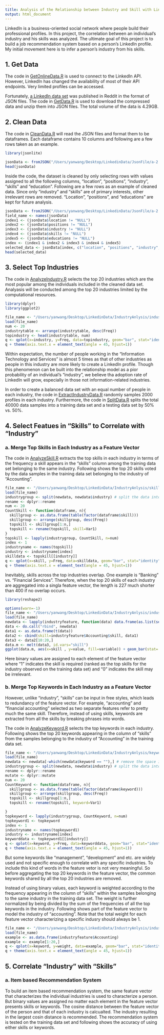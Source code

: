 ```yaml
---
title: Analysis of the Relationship between Industry and Skill with LinkedIn Data
output: html_document
---
```


LinkedIn is a business-oriented social network where people build their professional profiles. In this project, the correlation between an individual's industry and his skills was analyzed. The ultimate goal of this project is to build a job recommendation system based on a person's LinkedIn profile. My initial movement here is to infer a person's industry from his skills.   

## 1. Get Data
The code in [GetOnlineData.R](https://github.com/phylliswany/LinkedInDataAnalysis/blob/master/GetOnlineData.R) is used to connect to the LinkedIn API. However, LinkedIn has changed the availability of most of their API endpoints. Very limited profiles can be accessed. 

Fortunately, [a LinkedIn data set](http://www.reddit.com/r/dataisbeautiful/comments/25qjpz/how_many_employees_are_moving_between_companies_oc/chjvd0g) was published in Reddit in the format of JSON files. The code in [GetData.R](https://github.com/phylliswany/LinkedInDataAnalysis/blob/master/GetData.R) is used to download the compressed data and unzip them into JSON files. The total volume of the data is 4.29GB. 

## 2. Clean Data
The code in [CleanData.R](https://github.com/phylliswany/LinkedInDataAnalysis/blob/master/CleanData.R) will read the JSON files and format them to be dataframes. Each dataframe contains 10 columns and following are a few rows taken as an example.    
```r
library(jsonlite)
```
```r
jsonData <- fromJSON("/Users/yanwang/Desktop/LinkedinData/JsonFile/a-2.json")
head(jsonData)                   
```
Inside the code, the dataset is cleaned by only selecting rows with values assigned to all the following columns, "location", "positions", "industry", "skills" and "education". Following are a few rows as an example of cleaned data. Since only "industry" and "skills" are of primary interests, other irrelevant rows are removed. "Location", "positions", and "educations" are kept for future analysis.   
```r
jsonData <- fromJSON("/Users/yanwang/Desktop/LinkedinData/JsonFile/a-2.json")   
field_name <- names(jsonData)
index1 <- (jsonData$location != "NULL")
index2 <- (jsonData$positions != "NULL")
index3 <- (jsonData$industry != "NULL")
index4 <- (jsonData$skills != "NULL")
index5 <- (jsonData$educations != "NULL")
index <- (index1 & index2 & index3 & index4 & index5)
selected_data <- jsonData[index, c("location", "positions", "industry", "skills", "educations")] 
head(selected_data)
```

## 3. Select Top Industries
The code in [AnalyzeIndustry.R](https://github.com/phylliswany/LinkedInDataAnalysis/blob/master/AnalyzeIndustry.R) selects the top 20 industries which are the most popular among the individuals included in the cleaned data set. Analyasis will be conducted among the top 20 industries limited by the computational resources.

```r
library(dplyr)
library(ggplot2)
```
```r
file_name <- "/Users/yanwang/Desktop/LinkedinData/IndustryAnlysis/industry.Rda"
load(file_name)
num <- 20
industrytable <- arrange(industrytable, desc(Freq))
topindustry <- head(industrytable, num)
q <- qplot(x=industry, y=Freq, data=topindustry, geom="bar", stat="identity", xlab="", ylab="Number of Cases", main=paste("Top", num, "Industries"), fill=I("red"))
q + theme(axis.text.x = element_text(angle = 45, hjust=1))
```

Within expectation, the number of people working in the "Information Technology and Services" is almost 5 times as that of other industries as people in this industry are more likely to create a LinkedIn profile. Though this phenomenon can be built into the relationship model as a pior probability of an individual's "industry", we believe tha adoption rate of LinkedIn will grow, especially in those not information-related industries.

In order to create a balanced data set with an equal number of people in each industry, the code in [ExtractIndustryData.R](https://github.com/phylliswany/LinkedInDataAnalysis/blob/master/ExtractIndustryData.R) randomly samples 2000 profiles in each industry. Furthermore, the code in [SplitData.R](https://github.com/phylliswany/LinkedInDataAnalysis/blob/master/SplitData.R) splits the total 40000 data samples into a training data set and a testing data set by 50% vs. 50%.

## 4. Select Featues in "Skills" to Correlate with "Industry"
### a. Merge Top Skills in Each Industry as a Feature Vector
The code in [AnalyzeSkill.R](https://github.com/phylliswany/LinkedInDataAnalysis/blob/master/AnalyzeSkill.R) extracts the top skills in each industry in terms of the frequency a skill appears in the "skills" column among the training data set belonging to the same industry. Following shows the top 20 skills voted by the data samples in the training data set belonging to the industry of "Accounting".

```r
file_name <- "/Users/yanwang/Desktop/LinkedinData/IndustryAnlysis/skilltraining.Rda"
load(file_name)
industrygroup <- split(newdata, newdata$industry) # split the data into industries
rename <- dplyr::rename
num <- 20
CountSkill <- function(dataframe, n){
  skillgroup <- as.data.frame(table(factor(dataframe$skill)))
  skillgroup <- arrange(skillgroup, desc(Freq))
  topskill <- skillgroup[1:n,]
  topskill <- rename(topskill, skill=Var1)
}
topskill <- lapply(industrygroup, CountSkill, n=num)
index <- 1
industryname <- names(topskill)
industry <- industryname[index]
skilldata <- topskill[[industry]]
q <- qplot(x=skill, y=Freq, data=skilldata, geom="bar", stat="identity", xlab="", ylab="Number of Cases", main=paste("Top", num, "Skills of", industry), fill=I("red"))
q + theme(axis.text.x = element_text(angle = 45, hjust=1))
```

Inevitably, skills across the top industries overlap. One example is "Banking" vs. "Financial Services". Therefore, when the top 20 skills of each industry are aggregated into a singla feature vector, the length is 227 much shorter than 400 if no overlap occurs.
```r
library(reshape2)
```
```r
options(warn=-1)
file_name <- "/Users/yanwang/Desktop/LinkedinData/IndustryAnlysis/industryfeature_20.Rda"
load(file_name)
newdata <- lapply(industryfeature, function(data) data.frame(as.list(setNames(data$Freq, data$skill))))
data <- do.call("rbind", newdata)
data1 <- as.data.frame(t(data))
data2 <- cbind(skill=industryfeature$Accounting$skill, data1)
data3 <- data2[10:20,]
data.m <- melt(data3, id.vars="skill")
ggplot(data.m, aes(x=skill , y=value, fill=variable)) + geom_bar(stat='identity') + xlab("Skills") + ylab("Number of Cases") + theme(axis.text.x = element_text(angle = 45, hjust=1))
```

Here binary values are assigned to each element of the feature vector where "1" indicates the skill is required (ranked as the top skills for the industry observed on the training data set) and "0" indicates the skill may be irrelevant. 

### b. Merge Top Keywords in Each Industry as a Feature Vector
However, unlike "industry", "skills" can be input in free styles, which leads to redundancy of the feature vector. For example, "accounting" and "financial accounting" selected as two separate features refer to pretty much the same skill. Therefore, instead of using skills, keywords are extracted from all the skills by breaking phrases into words.

The code in [AnalyzeKeyword.R](https://github.com/phylliswany/LinkedInDataAnalysis/blob/master/AnalyzeKeyword.R) selects the top keywords in each industry. Following shows the top 20 keywords appearing in the column of "skills" from the samples belonging to the industry of "Accounting" in the training data set.

```r
file_name <- "/Users/yanwang/Desktop/LinkedinData/IndustryAnlysis/keywordtraining.Rda"
load(file_name)
newdata <- newdata[-which(newdata$keyword == ""),] # remove the space in the keyword list
industrygroup <- split(newdata, newdata$industry) # split the data into industries
rename <- dplyr::rename
mutate <- dplyr::mutate
num <- 20
CountKeyword <- function(dataframe, n){
  skillgroup <- as.data.frame(table(factor(dataframe$keyword)))
  skillgroup <- arrange(skillgroup, desc(Freq))
  topskill <- skillgroup[1:n,]
  topskill <- rename(topskill, keyword=Var1)

}
topkeyword <- lapply(industrygroup, CountKeyword, n=num)
topkeyword1 <- topkeyword
index <- 1
industryname <- names(topkeyword1)
industry <- industryname[index]
keyworddata <- topkeyword1[[industry]]
q <- qplot(x=keyword, y=Freq, data=keyworddata, geom="bar", stat="identity", xlab="", ylab="Number of Cases", main=paste("Top", num, "Keywords of", industry), fill=I("red"))
q + theme(axis.text.x = element_text(angle = 45, hjust=1))
```

But some keywords like "management", "development" and etc. are widely used and not specific enough to correlate with any specific industries. To include this kind of words in the feature vetor is not very meaningful. So before aggregating the top 20 keywords in the feature vector, the common keywords shared by all the top 20 industries are removed.

Instead of using binary values, each keyword is weighted according to the frequency appearing in the column of "skills" within the samples belonging to the same industry in the training data set. The weight is further normalized by being divided by the sum of the frequencies of all the top keywords in the industry. Following shows part of the feature vector to model the industry of "accounting". Note that the total weight for each feature vector characterizing a specific indusry should always be 1.

```r
file_name <- "/Users/yanwang/Desktop/LinkedinData/IndustryAnlysis/industryfeaturekeyword_20.Rda"
load(file_name)
example <- as.data.frame(industryfeature$Accounting)
example <- example[1:20,]
q <- qplot(x=keyword, y=weight, data=example, geom="bar", stat="identity", xlab="Subset of the Keywords", ylab="Weight", main="Feature Vector of Accounting", fill=I("red"))
q + theme(axis.text.x = element_text(angle = 45, hjust=1))
```

## 5. Correlate "Industry" with "Skills"
### a. Item based Recommendation System
To build an item based recommendation system, the same feature vector that characterizes the individual industries is used to characterize a person. But binary values are assigned no matter each element in the feature vector presents skills or keywords. The cosine distance between the feature vector of the person and that of each industry is calcualted. The industry resulting in the largest cosin distance is recommended. The recommendation system is tested on the training data set and following shows the accuracy of using either skills or keywords.